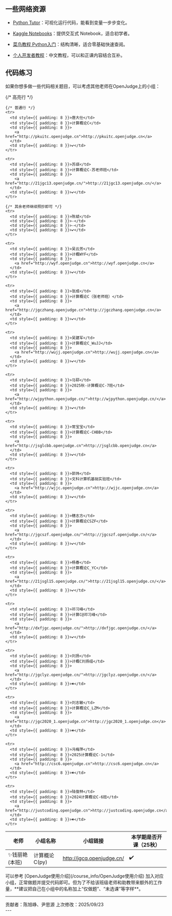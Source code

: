 ## 一些网络资源
- [Python Tutor](https://pythontutor.com/python-compiler.html)：可视化运行代码，能看到变量一步步变化。

- [Kaggle Notebooks](https://www.kaggle.com/code/colinmorris/hello-python)：提供交互式 Notebook，适合初学者。

- [菜鸟教程 Python入门](https://www.runoob.com/python3/python3-tutorial.html)：结构清晰，适合零基础快速查阅。

- [个人开发者教程](https://liaoxuefeng.com/books/python/introduction/index.html)：中文教程，可以和正课内容结合互补。


## 代码练习
如果你想多做一些代码相关题目，可以考虑其他老师在OpenJudge上的小组：

<div style={{ display: 'flex', justifyContent: 'center' }}>
<table style={{ width: 'auto', borderCollapse: 'collapse', textAlign: 'center' }}>
  <thead>
    <tr>
      <th style={{ padding: 8, borderBottom: '2px solid #ccc' }}>老师</th>
      <th style={{ padding: 8, borderBottom: '2px solid #ccc' }}>小组名称</th>
      <th style={{ padding: 8, borderBottom: '2px solid #ccc' }}>小组链接</th>
      <th style={{ padding: 8, borderBottom: '2px solid #ccc' }}>本学期是否开课（25秋）</th>
    </tr>
  </thead>
  <tbody>
    {/* 高亮行 */}
    <tr style={{ backgroundColor: '#fffbe6', borderLeft: '4px solid #faad14' }}>
      <td style={{ padding: 8, color: '#d46b08', fontWeight: 'bold' }}>✨钱丽艳(本班)</td>
      <td style={{ padding: 8 }}>计算概论C(py)</td>
      <td style={{ padding: 8 }}>
        <a href="http://jgcq.openjudge.cn/">http://jgcq.openjudge.cn/</a>
      </td>
      <td style={{ padding: 8 }}>✔️</td>
    </tr>

    {/* 普通行 */}
    <tr>
      <td style={{ padding: 8 }}>唐大仕</td>
      <td style={{ padding: 8 }}>计算概论C</td>
      <td style={{ padding: 8 }}>
        <a href="http://pkuitc.openjudge.cn">http://pkuitc.openjudge.cn</a>
      </td>
      <td style={{ padding: 8 }}>✔️</td>
    </tr>

    <tr>
      <td style={{ padding: 8 }}>苏祺</td>
      <td style={{ padding: 8 }}>计算概论C-苏老师班</td>
      <td style={{ padding: 8 }}>
        <a href="http://21jgc13.openjudge.cn/">http://21jgc13.openjudge.cn/</a>
      </td>
      <td style={{ padding: 8 }}>✔️</td>
    </tr>

    {/* 其余老师继续照抄即可 */}
    <tr>
      <td style={{ padding: 8 }}>陈斌</td>
      <td style={{ padding: 8 }}>-</td>
      <td style={{ padding: 8 }}>-</td>
      <td style={{ padding: 8 }}>✔️</td>
    </tr>

    <tr>
      <td style={{ padding: 8 }}>吴云芳</td>
      <td style={{ padding: 8 }}>计概WYF</td>
      <td style={{ padding: 8 }}>
        <a href="http://wyf.openjudge.cn">http://wyf.openjudge.cn</a>
      </td>
      <td style={{ padding: 8 }}>✔️</td>
    </tr>

    <tr>
      <td style={{ padding: 8 }}>张成</td>
      <td style={{ padding: 8 }}>计算概论C（张老师班）</td>
      <td style={{ padding: 8 }}>
        <a href="http://jgczhang.openjudge.cn">http://jgczhang.openjudge.cn</a>
      </td>
      <td style={{ padding: 8 }}>✔️</td>
    </tr>

    <tr>
      <td style={{ padding: 8 }}>吴建军</td>
      <td style={{ padding: 8 }}>计算概论C_WuJJ</td>
      <td style={{ padding: 8 }}>
        <a href="http://wujj.openjudge.cn">http://wujj.openjudge.cn</a>
      </td>
      <td style={{ padding: 8 }}>✔️</td>
    </tr>

    <tr>
      <td style={{ padding: 8 }}>马郓</td>
      <td style={{ padding: 8 }}>2025秋-计算概论C-7班</td>
      <td style={{ padding: 8 }}>
        <a href="http://wjpython.openjudge.cn/">http://wjpython.openjudge.cn/</a>
      </td>
      <td style={{ padding: 8 }}>✔️</td>
    </tr>

    <tr>
      <td style={{ padding: 8 }}>常宝宝</td>
      <td style={{ padding: 8 }}>计算概论C-CHBB</td>
      <td style={{ padding: 8 }}>
        <a href="http://jsglcbb.openjudge.cn">http://jsglcbb.openjudge.cn</a>
      </td>
      <td style={{ padding: 8 }}>✔️</td>
    </tr>

    <tr>
      <td style={{ padding: 8 }}>郭炜</td>
      <td style={{ padding: 8 }}>文科计算机基础实验班</td>
      <td style={{ padding: 8 }}>
        <a href="http://wjjc.openjudge.cn">http://wjjc.openjudge.cn</a>
      </td>
      <td style={{ padding: 8 }}>✔️</td>
    </tr>

    <tr>
      <td style={{ padding: 8 }}>穗志方</td>
      <td style={{ padding: 8 }}>计算概论CSZF</td>
      <td style={{ padding: 8 }}>
        <a href="http://jgcszf.openjudge.cn/">http://jgcszf.openjudge.cn/</a>
      </td>
      <td style={{ padding: 8 }}>✔️</td>
    </tr>

    <tr>
      <td style={{ padding: 8 }}>杨春</td>
      <td style={{ padding: 8 }}>计算概论C_YC</td>
      <td style={{ padding: 8 }}>
        <a href="http://21jsgl15.openjudge.cn/">http://21jsgl15.openjudge.cn/</a>
      </td>
      <td style={{ padding: 8 }}>✔️</td>
    </tr>

    <tr>
      <td style={{ padding: 8 }}>邓习峰</td>
      <td style={{ padding: 8 }}>计算C@邓习峰</td>
      <td style={{ padding: 8 }}>
        <a href="http://dxfjgc.openjudge.cn/">http://dxfjgc.openjudge.cn/</a>
      </td>
      <td style={{ padding: 8 }}>✔️</td>
    </tr>

    <tr>
      <td style={{ padding: 8 }}>刘扬</td>
      <td style={{ padding: 8 }}>计概C刘扬组</td>
      <td style={{ padding: 8 }}>
        <a href="http://jgclyz.openjudge.cn/">http://jgclyz.openjudge.cn/</a>
      </td>
      <td style={{ padding: 8 }}>✖️</td>
    </tr>

    <tr>
      <td style={{ padding: 8 }}>刘志敏</td>
      <td style={{ padding: 8 }}>计算概论C_LZM</td>
      <td style={{ padding: 8 }}>
        <a href="http://jgc2020_1.openjudge.cn">http://jgc2020_1.openjudge.cn</a>
      </td>
      <td style={{ padding: 8 }}>✖️</td>
    </tr>

    <tr>
      <td style={{ padding: 8 }}>冯梅萍</td>
      <td style={{ padding: 8 }}>2025计算概论C-1</td>
      <td style={{ padding: 8 }}>
        <a href="http://csc6.openjudge.cn">http://csc6.openjudge.cn</a>
      </td>
      <td style={{ padding: 8 }}>✖️</td>
    </tr>

    <tr>
      <td style={{ padding: 8 }}>陆俊林</td>
      <td style={{ padding: 8 }}>2024计算概论C-6班</td>
      <td style={{ padding: 8 }}>
        <a href="http://justcoding.openjudge.cn">http://justcoding.openjudge.cn</a>
      </td>
      <td style={{ padding: 8 }}>✖️</td>
    </tr>
  </tbody>
</table>
</div>


<Tip>
可以参考 [OpenJudge使用介绍](/course_info/OpenJudge使用介绍) 加入对应小组，正常做题并提交代码即可。但为了不给该班级老师和助教带来额外的工作量，**建议把自己在小组中的名称加上“仅做题”、“未选课”等字样**。
</Tip>

---
<div className="text-center text-xs text-gray-400 mt-10">
  贡献者：陈旭峥、尹思源  
  上次修改：2025/09/23
</div>
---